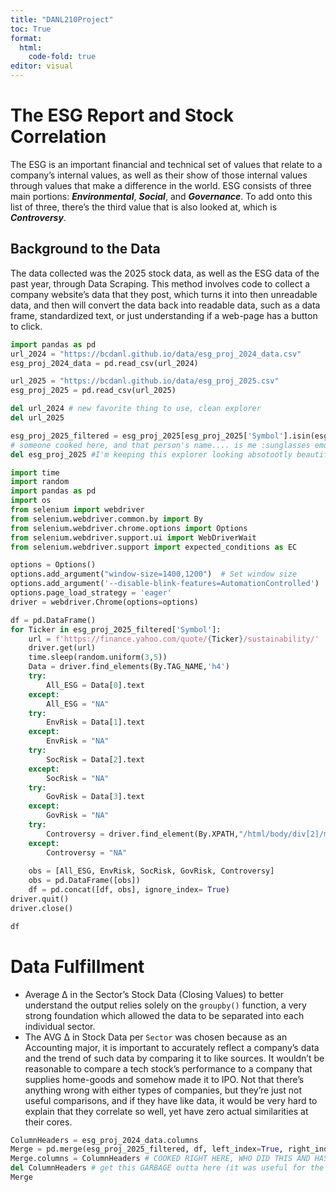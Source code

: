 ```yaml
---
title: "DANL210Project"
toc: True
format: 
  html:
    code-fold: true
editor: visual
---
```


# The ESG Report and Stock Correlation

The ESG is an important financial and technical set of values that relate to a company's internal values, as well as their show of those internal values through values that make a difference in the world. ESG consists of three main portions: ***Environmental***, ***Social***, and ***Governance***. To add onto this list of three, there's the third value that is also looked at, which is ***Controversy***.

## Background to the Data

The data collected was the 2025 stock data, as well as the ESG data of the past year, through Data Scraping. This method involves code to collect a company website's data that they post, which turns it into then unreadable data, and then will convert the data back into readable data, such as a data frame, standardized text, or just understanding if a web-page has a button to click.

```py
import pandas as pd
url_2024 = "https://bcdanl.github.io/data/esg_proj_2024_data.csv"
esg_proj_2024_data = pd.read_csv(url_2024)

url_2025 = "https://bcdanl.github.io/data/esg_proj_2025.csv"
esg_proj_2025 = pd.read_csv(url_2025)

del url_2024 # new favorite thing to use, clean explorer
del url_2025

esg_proj_2025_filtered = esg_proj_2025[esg_proj_2025['Symbol'].isin(esg_proj_2024_data['Symbol'])].drop_duplicates().copy().reset_index(drop=True)
# someone cooked here, and that person's name.... is me :sunglasses emoji:
del esg_proj_2025 #I'm keeping this explorer looking absotootly beautiful
```

```py
import time
import random
import pandas as pd
import os
from selenium import webdriver
from selenium.webdriver.common.by import By
from selenium.webdriver.chrome.options import Options
from selenium.webdriver.support.ui import WebDriverWait
from selenium.webdriver.support import expected_conditions as EC

options = Options()
options.add_argument("window-size=1400,1200")  # Set window size
options.add_argument('--disable-blink-features=AutomationControlled')  # Prevent detection of automation by disabling blink features
options.page_load_strategy = 'eager'
driver = webdriver.Chrome(options=options)

df = pd.DataFrame()
for Ticker in esg_proj_2025_filtered['Symbol']:
    url = f'https://finance.yahoo.com/quote/{Ticker}/sustainability/'
    driver.get(url)
    time.sleep(random.uniform(3,5))
    Data = driver.find_elements(By.TAG_NAME,'h4')
    try:
        All_ESG = Data[0].text
    except:
        All_ESG = "NA"
    try:
        EnvRisk = Data[1].text
    except:
        EnvRisk = "NA"
    try:
        SocRisk = Data[2].text
    except:
        SocRisk = "NA"
    try:
        GovRisk = Data[3].text
    except:
        GovRisk = "NA"
    try:
        Controversy = driver.find_element(By.XPATH,"/html/body/div[2]/main/section/section/section/article/section[3]/section[1]/div/div[2]/span[1]").text
    except:
        Controversy = "NA"
    
    obs = [All_ESG, EnvRisk, SocRisk, GovRisk, Controversy]
    obs = pd.DataFrame([obs])
    df = pd.concat([df, obs], ignore_index= True)
driver.quit()
driver.close()

df
```

# Data Fulfillment

-   Average ∆ in the Sector's Stock Data (Closing Values) to better understand the output relies solely on the `groupby()` function, a very strong foundation which allowed the data to be separated into each individual sector.
-   The AVG ∆ in Stock Data per `Sector` was chosen because as an Accounting major, it is important to accurately reflect a company's data and the trend of such data by comparing it to like sources. It wouldn't be reasonable to compare a tech stock's performance to a company that supplies home-goods and somehow made it to IPO. Not that there's anything wrong with either types of companies, but they're just not useful comparisons, and if they have like data, it would be very hard to explain that they correlate so well, yet have zero actual similarities at their cores.

```py
ColumnHeaders = esg_proj_2024_data.columns
Merge = pd.merge(esg_proj_2025_filtered, df, left_index=True, right_index=True)
Merge.columns = ColumnHeaders # COOKED RIGHT HERE, WHO DID THIS AND HAS TWO THUMBS? This guy
del ColumnHeaders # get this GARBAGE outta here (it was useful for the one line, too much clutter gang)
Merge
```